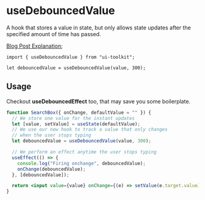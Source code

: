 
# useDebouncedValue

A hook that stores a value in state, but only allows state updates after the specified amount of time has passed.

[Blog Post Explanation](https://dev.to/droopytersen/usedebouncedeffect-hook-4204);

```tsx
import { useDebouncedValue } from "ui-toolkit";

let debouncedValue = useDebouncedValue(value, 300);
```

## Usage

Checkout <b>useDebouncedEffect</b> too, that may save you some boilerplate.

```jsx
function SearchBox({ onChange, defaultValue = "" }) {
  // We store one value for the instant updates
  let [value, setValue] = useState(defaultValue);
  // We use our new hook to track a value that only changes
  // when the user stops typing
  let debouncedValue = useDebouncedValue(value, 300);

  // We perform an effect anytime the user stops typing
  useEffect(() => {
    console.log("Firing onchange", debouncedValue);
    onChange(debouncedValue);
  }, [debouncedValue]);

  return <input value={value} onChange={(e) => setValue(e.target.value)} />;
}
```
